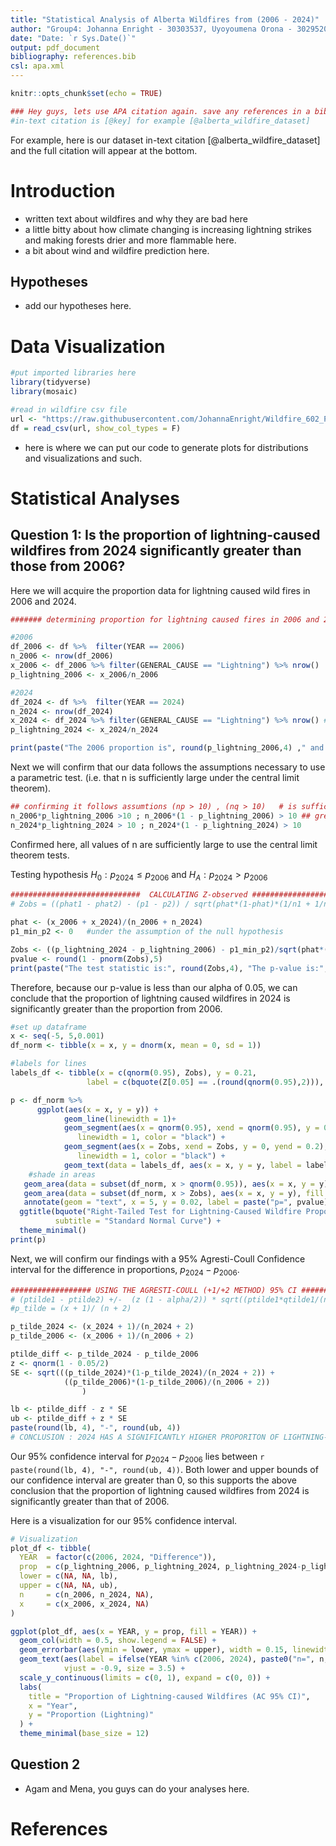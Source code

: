 ---
title: "Statistical Analysis of Alberta Wildfires from (2006 - 2024)"
author: "Group4: Johanna Enright - 30303537, Uyoyoumena Orona - 30295200,\n Agambir Bandesha - 30302510, Ran Bi - 30301306"
date: "Date: `r Sys.Date()`"
output: pdf_document
bibliography: references.bib
csl: apa.xml
---

```{r setup, include=FALSE}
knitr::opts_chunk$set(echo = TRUE)
```

```{r, include=FALSE}
### Hey guys, lets use APA citation again. save any references in a bib
#in-text citation is [@key] for example [@alberta_wildfire_dataset]
```
For example, here is our dataset in-text citation [@alberta_wildfire_dataset] and the full citation will appear at the bottom.

# Introduction
- written text about wildfires and why they are bad here
- a little bitty about how climate changing is increasing lightning strikes and making forests drier and more flammable here.
- a bit about wind and wildfire prediction here.



## Hypotheses
- add our hypotheses here.







# Data Visualization
```{r, echo=FALSE, message=FALSE, warning=FALSE, include = FALSE}
#put imported libraries here
library(tidyverse)
library(mosaic)

```


```{r, include=FALSE}
#read in wildfire csv file
url <- "https://raw.githubusercontent.com/JohannaEnright/Wildfire_602_Project/refs/heads/main/fp-historical-wildfire-data-2006-2024.csv"
df = read_csv(url, show_col_types = F)
```

- here is where we can put our code to generate plots for distributions and visualizations and such.












# Statistical Analyses


## Question 1: Is the proportion of lightning-caused wildfires from 2024 significantly greater than those from 2006?
Here we will acquire the proportion data for lightning caused wild fires in 2006 and 2024.
```{r}
####### determining proportion for lightning caused fires in 2006 and 2024  #######

#2006
df_2006 <- df %>%  filter(YEAR == 2006)
n_2006 <- nrow(df_2006)
x_2006 <- df_2006 %>% filter(GENERAL_CAUSE == "Lightning") %>% nrow()  #number from 2006 caused by lightning
p_lightning_2006 <- x_2006/n_2006

#2024
df_2024 <- df %>%  filter(YEAR == 2024)
n_2024 <- nrow(df_2024)
x_2024 <- df_2024 %>% filter(GENERAL_CAUSE == "Lightning") %>% nrow() #x is number of fires caused by lightning
p_lightning_2024 <- x_2024/n_2024

print(paste("The 2006 proportion is", round(p_lightning_2006,4) ," and the 2024 proportion is", round(p_lightning_2024,4)))
```


Next we will confirm that our data follows the assumptions necessary to use a parametric test. (i.e. that n is sufficiently large under the central limit theorem).
```{r}
## confirming it follows assumtions (np > 10) , (nq > 10)   # is sufficiently large.
n_2006*p_lightning_2006 >10 ; n_2006*(1 - p_lightning_2006) > 10 ## greater than 10
n_2024*p_lightning_2024 > 10 ; n_2024*(1 - p_lightning_2024) > 10

```
Confirmed here, all values of n are sufficiently large to use the central limit theorem tests.


Testing hypothesis $H_{0}: p_{2024} \leq p_{2006}$ and $H_{A}: p_{2024} > p_{2006}$
```{r}
#############################  CALCULATING Z-observed ####################################
# Zobs = ((phat1 - phat2) - (p1 - p2)) / sqrt(phat*(1-phat)*(1/n1 + 1/n2))

phat <- (x_2006 + x_2024)/(n_2006 + n_2024)
p1_min_p2 <- 0   #under the assumption of the null hypothesis

Zobs <- ((p_lightning_2024 - p_lightning_2006) - p1_min_p2)/sqrt(phat*(1-phat)*(1/n_2024 + 1/n_2006))
pvalue <- round(1 - pnorm(Zobs),5)
print(paste("The test statistic is:", round(Zobs,4), "The p-value is:", pvalue))

```
Therefore, because our p-value is less than our alpha of 0.05, we can conclude that the proportion of lightning caused wildfires in 2024 is significantly greater than the proportion from 2006.
```{r, warning=FALSE}
#set up dataframe
x <- seq(-5, 5,0.001)
df_norm <- tibble(x = x, y = dnorm(x, mean = 0, sd = 1))

#labels for lines
labels_df <- tibble(x = c(qnorm(0.95), Zobs), y = 0.21,
                 label = c(bquote(Z[0.05] == .(round(qnorm(0.95),2))), bquote(Z["obs"] == .(round(Zobs,2)))) )

p <- df_norm %>% 
      ggplot(aes(x = x, y = y)) +
            geom_line(linewidth = 1)+
            geom_segment(aes(x = qnorm(0.95), xend = qnorm(0.95), y = 0, yend = 0.2),
               linewidth = 1, color = "black") +
            geom_segment(aes(x = Zobs, xend = Zobs, y = 0, yend = 0.2),
               linewidth = 1, color = "black") +
            geom_text(data = labels_df, aes(x = x, y = y, label = label), vjust = 0, hjust = 0, color = "black", parse=TRUE) +
    #shade in areas
   geom_area(data = subset(df_norm, x > qnorm(0.95)), aes(x = x, y = y), fill = "red", alpha = 0.3) +   # shade passed critical value
   geom_area(data = subset(df_norm, x > Zobs), aes(x = x, y = y), fill = "blue", alpha = 1) +     #shade passed Zobs
   annotate(geom = "text", x = 5, y = 0.02, label = paste("p=", pvalue), size = 3, hjust = 1) +
  ggtitle(bquote("Right-Tailed Test for Lightning-Caused Wildfire Proportions H"[A] * ": p"[2024] > "p"[2006]),
          subtitle = "Standard Normal Curve") +
  theme_minimal()
print(p)
```




Next, we will confirm our findings with a 95% Agresti-Coull Confidence interval for the difference in proportions, $p_{2024}-p_{2006}$.
```{r}
################## USING THE AGRESTI-COULL (+1/+2 METHOD) 95% CI ################################
# (ptilde1 - ptilde2) +/-  (z (1 - alpha/2)) * sqrt((ptilde1*qtilde1/(n1 + 2)) + (ptilde2*qtilde2)/(n2 + 2))
#p_tilde = (x + 1)/ (n + 2)

p_tilde_2024 <- (x_2024 + 1)/(n_2024 + 2)
p_tilde_2006 <- (x_2006 + 1)/(n_2006 + 2)

ptilde_diff <- p_tilde_2024 - p_tilde_2006
z <- qnorm(1 - 0.05/2)
SE <- sqrt(((p_tilde_2024)*(1-p_tilde_2024)/(n_2024 + 2)) +
            ((p_tilde_2006)*(1-p_tilde_2006)/(n_2006 + 2))
                )

lb <- ptilde_diff - z * SE
ub <- ptilde_diff + z * SE
paste(round(lb, 4), "-", round(ub, 4))
# CONCLUSION : 2024 HAS A SIGNIFICANTLY HIGHER PROPORITON OF LIGHTNING-CAUSED WILDFIRES THAT 2006
```
Our 95% confidence interval for $p_{2024}-p_{2006}$ lies between `r paste(round(lb, 4), "-", round(ub, 4))`. Both lower and upper bounds of our confidence interval are greater than 0, so this supports the above conclusion that the proportion of lightning caused wildfires from 2024 is significantly greater than that of 2006.

Here is a visualization for our 95% confidence interval.
```{r, warning=FALSE}
# Visualization 
plot_df <- tibble(
  YEAR  = factor(c(2006, 2024, "Difference")),
  prop  = c(p_lightning_2006, p_lightning_2024, p_lightning_2024-p_lightning_2006),
  lower = c(NA, NA, lb),
  upper = c(NA, NA, ub),
  n     = c(n_2006, n_2024, NA),
  x     = c(x_2006, x_2024, NA)
)

ggplot(plot_df, aes(x = YEAR, y = prop, fill = YEAR)) +
  geom_col(width = 0.5, show.legend = FALSE) +
  geom_errorbar(aes(ymin = lower, ymax = upper), width = 0.15, linewidth = 0.8) +
  geom_text(aes(label = ifelse(YEAR %in% c(2006, 2024), paste0("n=", n, "\nx=", x), NA)), 
            vjust = -0.9, size = 3.5) +
  scale_y_continuous(limits = c(0, 1), expand = c(0, 0)) +
  labs(
    title = "Proportion of Lightning-caused Wildfires (AC 95% CI)",
    x = "Year",
    y = "Proportion (Lightning)"
  ) +
  theme_minimal(base_size = 12)


```


## Question 2
- Agam and Mena, you guys can do your analyses here.



# References
